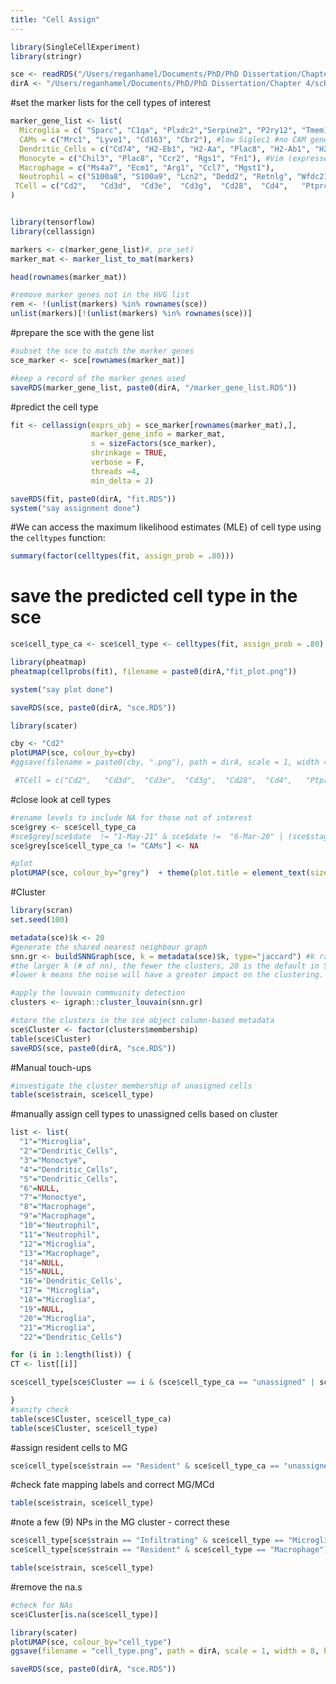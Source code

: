 ```yaml
---
title: "Cell Assign"
---
```


```r
library(SingleCellExperiment)
library(stringr)

sce <- readRDS("/Users/reganhamel/Documents/PhD/PhD Dissertation/Chapter 4/scRNAseq/2. BC/sce_UMAP_noBC.RDS")
dirA <- "/Users/reganhamel/Documents/PhD/PhD Dissertation/Chapter 4/scRNAseq/3. CellAssign/"
```


#set the marker lists for the cell types of interest
```r
marker_gene_list <- list(
  Microglia = c( "Sparc", "C1qa", "Plxdc2","Serpine2", "P2ry12", "Tmem119", "Siglech", "Ctss", "Cst3", "Slc2a5", "Sall1"), # "Sall1" not in HVG
  CAMs = c("Mrc1", "Lyve1", "Cd163", "Cbr2"), #low Siglec1 #no CAM genes in HVG
  Dendritic_Cells = c("Cd74", "H2-Eb1", "H2-Aa", "Plac8", "H2-Ab1", "H2-DMb1", "H2-DMa", "Klrd1", "Flt3", "Zbtb46"), #Itgax (expressed in activated MG too) # not in HVG
  Monocyte = c("Chil3", "Plac8", "Ccr2", "Rgs1", "Fn1"), #Vim (expressed in others)
  Macrophage = c("Ms4a7", "Ecm1", "Arg1", "Ccl7", "Mgst1"), 
  Neutrophil = c("S100a8", "S100a9", "Lcn2", "Dedd2", "Retnlg", "Wfdc21", "Mmp9"), #"Ly6g" not in HVG
 TCell = c("Cd2",   "Cd3d",  "Cd3e",  "Cd3g",  "Cd28",  "Cd4",   "Ptprc") #"Vim" #no TCell genes in hVGs
)


library(tensorflow)
library(cellassign)

markers <- c(marker_gene_list)#, pre_set)
marker_mat <- marker_list_to_mat(markers)

head(rownames(marker_mat))

#remove marker genes not in the HVG list
rem <- !(unlist(markers) %in% rownames(sce))
unlist(markers)[!(unlist(markers) %in% rownames(sce))]
```

#prepare the sce with the gene list
```r
#subset the sce to match the marker genes
sce_marker <- sce[rownames(marker_mat)]

#keep a record of the marker genes used
saveRDS(marker_gene_list, paste0(dirA, "/marker_gene_list.RDS"))
```


#predict the cell type
```r
fit <- cellassign(exprs_obj = sce_marker[rownames(marker_mat),], 
                  marker_gene_info = marker_mat, 
                  s = sizeFactors(sce_marker), 
                  shrinkage = TRUE,
                  verbose = F,
                  threads =4,
                  min_delta = 2)

saveRDS(fit, paste0(dirA, "fit.RDS"))
system("say assignment done")
```

#We can access the maximum likelihood estimates (MLE)  of cell type using the `celltypes` function:

```r
summary(factor(celltypes(fit, assign_prob = .80)))

```

# save the predicted cell type in the sce
```r
sce$cell_type_ca <- sce$cell_type <- celltypes(fit, assign_prob = .80)
```

```r
library(pheatmap)
pheatmap(cellprobs(fit), filename = paste0(dirA,"fit_plot.png"))

system("say plot done")
```

```r
saveRDS(sce, paste0(dirA, "sce.RDS"))
```


```r
library(scater)

cby <- "Cd2"
plotUMAP(sce, colour_by=cby)
#ggsave(filename = paste0(cby, ".png"), path = dirA, scale = 1, width = 8, height = 8,  dpi = 300, limitsize = TRUE)

 #TCell = c("Cd2",   "Cd3d",  "Cd3e",  "Cd3g",  "Cd28",  "Cd4",   "Ptprc") #"Vim" #no TCell genes in hVGs

```
#close look at cell types
```r
#rename levels to include NA for those not of interest
sce$grey <- sce$cell_type_ca 
#sce$grey[sce$date  != "1-May-21" & sce$date !=  "6-Mar-20" | (sce$stage !=  10 & sce$stage !=  21)] <- NA
sce$grey[sce$cell_type_ca != "CAMs"] <- NA

#plot
plotUMAP(sce, colour_by="grey")  + theme(plot.title = element_text(size = rel(2))) + scale_fill_manual(values = c("#D53E4F", "#542788", "#5AB4AC", "#A1D76A", "#F1A340", "#FFEDA0"), aesthetics = "fill", na.value = "grey90") 
```

#Cluster
```r
library(scran)
set.seed(100)

metadata(sce)$k <- 20
#generate the shared nearest neighbour graph
snn.gr <- buildSNNGraph(sce, k = metadata(sce)$k, type="jaccard") #k ranges from 5-100
#the larger k (# of nn), the fewer the clusters, 20 is the default in Seurat, 10 in scran
#lower k means the noise will have a greater impact on the clustering. Larger values are computationally expensive 

#apply the louvain commuinity detection
clusters <- igraph::cluster_louvain(snn.gr) 

#store the clusters in the sce object column-based metadata
sce$Cluster <- factor(clusters$membership)
table(sce$Cluster)
saveRDS(sce, paste0(dirA, "sce.RDS"))
```



#Manual touch-ups
```r
#investigate the cluster membership of unasigned cells
table(sce$strain, sce$cell_type)
```


#manually assign cell types to unassigned cells based on cluster
```r
list <- list(
  "1"="Microglia",
  "2"="Dendritic_Cells",
  "3"="Monoctye",
  "4"="Dendritic_Cells",
  "5"="Dendritic_Cells",
  "6"=NULL,
  "7"="Monoctye",
  "8"="Macrophage",
  "9"="Macrophage",
  "10"="Neutrophil",
  "11"="Neutrophil",
  "12"="Microglia",
  "13"="Macrophage",
  "14"=NULL,
  "15"=NULL,
  "16"='Dendritic_Cells',
  "17"= "Microglia",
  "18"="Microglia",
  "19"=NULL,
  "20"="Microglia",
  "21"="Microglia",
  "22"="Dendritic_Cells")

for (i in 1:length(list)) {
CT <- list[[i]]

sce$cell_type[sce$Cluster == i & (sce$cell_type_ca == "unassigned" | sce$cell_type_ca == "other")] <- CT

}
#sanity check
table(sce$Cluster, sce$cell_type_ca)
table(sce$Cluster, sce$cell_type)
```

#assign resident cells to MG
```r
sce$cell_type[sce$strain == "Resident" & sce$cell_type_ca == "unassigned"] <- "Microglia"

```

#check fate mapping labels and correct MG/MCd
```r
table(sce$strain, sce$cell_type)
```

#note a few (9) NPs in the MG cluster - correct these
```r
sce$cell_type[sce$strain == "Infiltrating" & sce$cell_type == "Microglia"] <- "Macrophage"
sce$cell_type[sce$strain == "Resident" & sce$cell_type == "Macrophage"] <- "Microglia"

table(sce$strain, sce$cell_type)
```

#remove the na.s
```r
#check for NAs
sce$Cluster[is.na(sce$cell_type)]
```


```r
library(scater)
plotUMAP(sce, colour_by="cell_type")
ggsave(filename = "cell_type.png", path = dirA, scale = 1, width = 8, height = 8,  dpi = 300, limitsize = TRUE)

```




```r
saveRDS(sce, paste0(dirA, "sce.RDS"))
```
